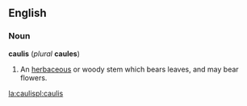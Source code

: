 ==English==
===Noun===
'''caulis''' (''plural'' '''caules''')
#An [[herbaceous]] or woody stem which bears leaves, and may bear flowers.

[[la:caulis]][[pl:caulis]]